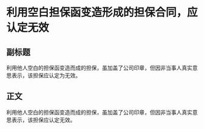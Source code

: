 # 利用空白担保函变造形成的担保合同，应认定无效
## 副标题
利用他人空白的担保函变造而成的担保，虽加盖了公司印章，但因非当事人真实意思表示，该担保应认定为无效。
## 正文
利用他人空白的担保函变造而成的担保，虽加盖了公司印章，但因非当事人真实意思表示，该担保应认定无效。